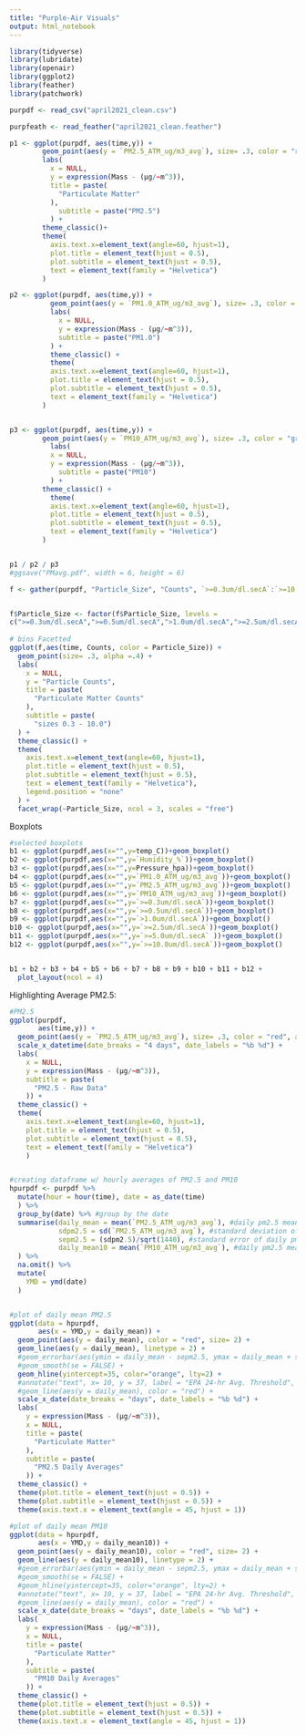 ```yaml
---
title: "Purple-Air Visuals"
output: html_notebook
---
```




```r
library(tidyverse)
library(lubridate)
library(openair)
library(ggplot2)
library(feather)
library(patchwork)
```



```r
purpdf <- read_csv("april2021_clean.csv")

purpfeath <- read_feather("april2021_clean.feather")
```




```r

p1 <- ggplot(purpdf, aes(time,y)) +
        geom_point(aes(y = `PM2.5_ATM_ug/m3_avg`), size= .3, color = "red", alpha =.4) +
        labs(
          x = NULL,
          y = expression(Mass - (μg/~m^3)),
          title = paste(
            "Particulate Matter"
          ),
            subtitle = paste("PM2.5")
          ) +
        theme_classic()+
        theme(
          axis.text.x=element_text(angle=60, hjust=1),
          plot.title = element_text(hjust = 0.5),
          plot.subtitle = element_text(hjust = 0.5), 
          text = element_text(family = "Helvetica")
        ) 

p2 <- ggplot(purpdf, aes(time,y)) +
          geom_point(aes(y = `PM1.0_ATM_ug/m3_avg`), size= .3, color = "blue", alpha =.4) +
          labs(
            x = NULL,
            y = expression(Mass - (μg/~m^3)),
            subtitle = paste("PM1.0")
          ) +
          theme_classic() +
          theme(
          axis.text.x=element_text(angle=60, hjust=1),
          plot.title = element_text(hjust = 0.5),
          plot.subtitle = element_text(hjust = 0.5), 
          text = element_text(family = "Helvetica")
        ) 


p3 <- ggplot(purpdf, aes(time,y)) +
        geom_point(aes(y = `PM10_ATM_ug/m3_avg`), size= .3, color = "green", alpha =.4) +
          labs(
          x = NULL,
          y = expression(Mass - (μg/~m^3)),
            subtitle = paste("PM10")
          ) +
        theme_classic() +
          theme(
          axis.text.x=element_text(angle=60, hjust=1),
          plot.title = element_text(hjust = 0.5),
          plot.subtitle = element_text(hjust = 0.5), 
          text = element_text(family = "Helvetica")
        ) 


p1 / p2 / p3 
#ggsave("PMavg.pdf", width = 6, height = 6)
```




```r

f <- gather(purpdf, "Particle_Size", "Counts", `>=0.3um/dl.secA`:`>=10.0um/dl.secA`) 


f$Particle_Size <- factor(f$Particle_Size, levels = 
c(">=0.3um/dl.secA",">=0.5um/dl.secA",">1.0um/dl.secA",">=2.5um/dl.secA",">=5.0um/dl.secA",">=10.0um/dl.secA"))
 
# bins Facetted 
ggplot(f,aes(time, Counts, color = Particle_Size)) +
  geom_point(size= .3, alpha =.4) +
  labs(
    x = NULL,
    y = "Particle Counts",
    title = paste(
      "Particulate Matter Counts"
    ),
    subtitle = paste(
      "sizes 0.3 - 10.0")
  ) +
  theme_classic() +
  theme(
    axis.text.x=element_text(angle=60, hjust=1),
    plot.title = element_text(hjust = 0.5),
    plot.subtitle = element_text(hjust = 0.5), 
    text = element_text(family = "Helvetica"),
    legend.position = "none"
  ) +
  facet_wrap(~Particle_Size, ncol = 3, scales = "free")

```

Boxplots


```r

#selected boxplots
b1 <- ggplot(purpdf,aes(x="",y=temp_C))+geom_boxplot()
b2 <- ggplot(purpdf,aes(x="",y=`Humidity_%`))+geom_boxplot()
b3 <- ggplot(purpdf,aes(x="",y=Pressure_hpa))+geom_boxplot()
b4 <- ggplot(purpdf,aes(x="",y=`PM1.0_ATM_ug/m3_avg`))+geom_boxplot()
b5 <- ggplot(purpdf,aes(x="",y=`PM2.5_ATM_ug/m3_avg`))+geom_boxplot()
b6 <- ggplot(purpdf,aes(x="",y=`PM10_ATM_ug/m3_avg`))+geom_boxplot()
b7 <- ggplot(purpdf,aes(x="",y=`>=0.3um/dl.secA`))+geom_boxplot()
b8 <- ggplot(purpdf,aes(x="",y=`>=0.5um/dl.secA`))+geom_boxplot()
b9 <- ggplot(purpdf,aes(x="",y=`>1.0um/dl.secA`))+geom_boxplot()
b10 <- ggplot(purpdf,aes(x="",y=`>=2.5um/dl.secA`))+geom_boxplot()
b11 <- ggplot(purpdf,aes(x="",y=`>=5.0um/dl.secA` ))+geom_boxplot()
b12 <- ggplot(purpdf,aes(x="",y=`>=10.0um/dl.secA`))+geom_boxplot()


b1 + b2 + b3 + b4 + b5 + b6 + b7 + b8 + b9 + b10 + b11 + b12 +
  plot_layout(ncol = 4) 

```



Highlighting Average PM2.5:

```r
#PM2.5
ggplot(purpdf,
       aes(time,y)) +
  geom_point(aes(y = `PM2.5_ATM_ug/m3_avg`), size= .3, color = "red", alpha =.4) +
  scale_x_datetime(date_breaks = "4 days", date_labels = "%b %d") +
  labs(
    x = NULL,
    y = expression(Mass - (μg/~m^3)),
    subtitle = paste(
      "PM2.5 - Raw Data"
    )) +
  theme_classic() +
  theme(
    axis.text.x=element_text(angle=60, hjust=1),
    plot.title = element_text(hjust = 0.5),
    plot.subtitle = element_text(hjust = 0.5), 
    text = element_text(family = "Helvetica")
    )



```


```r
#creating dataframe w/ hourly averages of PM2.5 and PM10
hpurpdf <- purpdf %>%
  mutate(hour = hour(time), date = as_date(time)
  ) %>%
  group_by(date) %>% #group by the date
  summarise(daily_mean = mean(`PM2.5_ATM_ug/m3_avg`), #daily pm2.5 mean
            sdpm2.5 = sd(`PM2.5_ATM_ug/m3_avg`), #standard deviation of daily pm2.5
            sepm2.5 = (sdpm2.5)/sqrt(1440), #standard error of daily pm2.5
            daily_mean10 = mean(`PM10_ATM_ug/m3_avg`), #daily pm2.5 mean
  ) %>%
  na.omit() %>%
  mutate(
    YMD = ymd(date)
  )


#plot of daily mean PM2.5
ggplot(data = hpurpdf,
       aes(x = YMD,y = daily_mean)) +
  geom_point(aes(y = daily_mean), color = "red", size= 2) +
  geom_line(aes(y = daily_mean), linetype = 2) +
  #geom_errorbar(aes(ymin = daily_mean - sepm2.5, ymax = daily_mean + sepm2.5), size = .2, width = 1,alpha = .3) +
  #geom_smooth(se = FALSE) +
  geom_hline(yintercept=35, color="orange", lty=2) +
  #annotate("text", x= 10, y = 37, label = "EPA 24-hr Avg. Threshold", size = 3) +
  #geom_line(aes(y = daily_mean), color = "red") +
  scale_x_date(date_breaks = "days", date_labels = "%b %d") +
  labs(
    y = expression(Mass - (μg/~m^3)),
    x = NULL,
    title = paste(
      "Particulate Matter"
    ),
    subtitle = paste(
      "PM2.5 Daily Averages"
    )) +
  theme_classic() +
  theme(plot.title = element_text(hjust = 0.5)) +
  theme(plot.subtitle = element_text(hjust = 0.5)) +
  theme(axis.text.x = element_text(angle = 45, hjust = 1))

```
```r

#plot of daily mean PM10
ggplot(data = hpurpdf,
       aes(x = YMD,y = daily_mean10)) +
  geom_point(aes(y = daily_mean10), color = "red", size= 2) +
  geom_line(aes(y = daily_mean10), linetype = 2) +
  #geom_errorbar(aes(ymin = daily_mean - sepm2.5, ymax = daily_mean + sepm2.5), size = .2, width = 1,alpha = .3) +
  #geom_smooth(se = FALSE) +
  #geom_hline(yintercept=35, color="orange", lty=2) +
  #annotate("text", x= 10, y = 37, label = "EPA 24-hr Avg. Threshold", size = 3) +
  #geom_line(aes(y = daily_mean), color = "red") +
  scale_x_date(date_breaks = "days", date_labels = "%b %d") +
  labs(
    y = expression(Mass - (μg/~m^3)),
    x = NULL,
    title = paste(
      "Particulate Matter"
    ),
    subtitle = paste(
      "PM10 Daily Averages"
    )) +
  theme_classic() +
  theme(plot.title = element_text(hjust = 0.5)) +
  theme(plot.subtitle = element_text(hjust = 0.5)) +
  theme(axis.text.x = element_text(angle = 45, hjust = 1))

```

